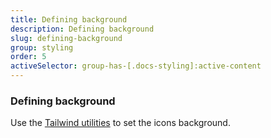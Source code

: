```yaml
---
title: Defining background
description: Defining background
slug: defining-background
group: styling
order: 5
activeSelector: group-has-[.docs-styling]:active-content
---
```


### Defining background

Use the [Tailwind utilities](https://tailwindcss.com/docs/background-attachment) to set the icons background.
